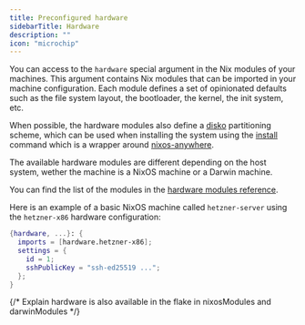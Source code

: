 ```yaml
---
title: Preconfigured hardware
sidebarTitle: Hardware
description: ""
icon: "microchip"
---
```


You can access to the `hardware` special argument in the Nix modules of your machines. This argument contains Nix modules that can be imported in your machine configuration.
Each module defines a set of opinionated defaults such as the file system layout, the bootloader, the kernel, the init system, etc.

When possible, the hardware modules also define a [disko](https://github.com/nix-community/disko) partitioning scheme, which can be used when installing the system using the [install](/commands/install) command which is a wrapper around [nixos-anywhere](https://github.com/nix-community/nixos-anywhere).

The available hardware modules are different depending on the host system, wether the machine is a NixOS machine or a Darwin machine.

You can find the list of the modules in the [hardware modules reference](/reference/hardware).

Here is an example of a basic NixOS machine called `hetzner-server` using the `hetzner-x86` hardware configuration:

```nix nixos-hosts/hetzner-server.nix
{hardware, ...}: {
  imports = [hardware.hetzner-x86];
  settings = {
    id = 1;
    sshPublicKey = "ssh-ed25519 ...";
  };
}
```

{/* Explain hardware is also available in the flake in nixosModules and darwinModules */}
